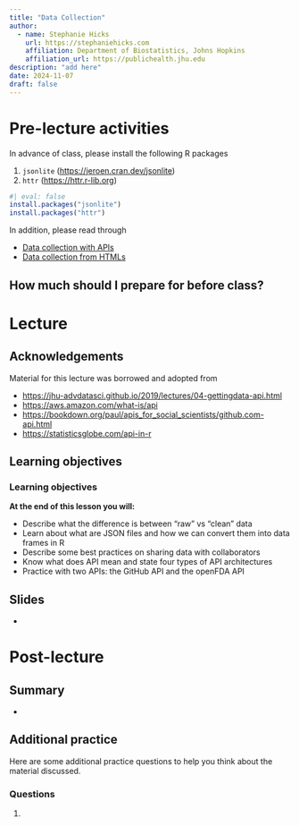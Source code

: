 ```yaml
---
title: "Data Collection"
author: 
  - name: Stephanie Hicks
    url: https://stephaniehicks.com
    affiliation: Department of Biostatistics, Johns Hopkins
    affiliation_url: https://publichealth.jhu.edu
description: "add here"
date: 2024-11-07
draft: false
---
```


# Pre-lecture activities

::: callout-important

In advance of class, please install the following R packages

1. `jsonlite` (<https://jeroen.cran.dev/jsonlite>)
2. `httr` (<https://httr.r-lib.org>)


```r
#| eval: false
install.packages("jsonlite")
install.packages("httr")
```

:::

In addition, please read through

- [Data collection with APIs](../../readings/04-data-collection-apis/index.qmd)
- [Data collection from HTMLs](../../readings/04-data-collection-html/index.qmd)

::: callout-note

## How much should I prepare for before class? 

:::


# Lecture 

## Acknowledgements

Material for this lecture was borrowed and adopted from

- <https://jhu-advdatasci.github.io/2019/lectures/04-gettingdata-api.html>
- <https://aws.amazon.com/what-is/api>
- <https://bookdown.org/paul/apis_for_social_scientists/github.com-api.html>
- <https://statisticsglobe.com/api-in-r>


## Learning objectives

::: callout-note
### Learning objectives

**At the end of this lesson you will:**

- Describe what the difference is between "raw" vs "clean" data
- Learn about what are JSON files and how we can convert them into data frames in R 
- Describe some best practices on sharing data with collaborators
- Know what does API mean and state four types of API architectures
- Practice with two APIs: the GitHub API and the openFDA API

:::


## Slides 

- <add here>


# Post-lecture

## Summary 

- 

## Additional practice

Here are some additional practice questions to help you think about the material discussed.

::: callout-note
### Questions

1. 
:::